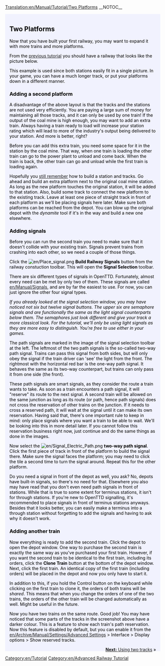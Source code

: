 [[Translation:en/Manual/Tutorial/Two Platforms]]
__NOTOC__

{{en/Tabs|3|1
|en/Manual/Tutorial/Two Platforms|1. Two Platforms<!--
-->|en/Manual/Tutorial/Two Tracks|2. Two Tracks<!--
-->|en/Manual/Tutorial/Basic Network|3. Basic Network}}
<div style="padding:.5em 1em 1em 1em; border-top:none; background-color:#f1f2fe; color:#000;">
{{en/Tutorial}}
== Two Platforms ==
Now that you have built your first railway, you may want to expand it with more trains and more platforms.

From the [[en/Manual/Tutorial/Main Page|previous tutorial]] you should have a railway that looks like the picture below.
{{en/Phototable|[[File:en/Tutorial single track.png|400px]]|Two stations, some track and a train (click to enlarge)|none}}

This example is used since both stations easily fit in a single picture. In your game, you can have a much longer track, or put your platforms down in a different manner.

=== Adding a second platform ===
A disadvantage of the above layout is that the tracks and the stations are not used very efficiently. You are paying a large sum of money for maintaining all those tracks, and it can only be used by one train! If the output of the coal mine is high enough, you may want to add an extra train. Always having a train ready to load will increase your station rating which will lead to more of the industry's output being delivered to your station. And more is better, right?

Before you can add this extra train, you need some space for it in the station by the coal mine. That way, when one train is loading the other train can go to the power plant to unload and come back. When the train is back, the other train can go and unload while the first train is loading again.

Hopefully you [[en/Manual/Tutorial/Trains|still remember]] how to build a station and tracks. Go ahead and build an extra platform next to the original coal mine station. As long as the new platform touches the original station, it will be added to that station. Also, build some track to connect the new platform to the existing track. Leave at least one piece of straight track in front of each platform as we'll be placing signals here later. Make sure both platforms can be reached from the depot. You can blow up the original depot with the ''dynamite'' tool if it's in the way and build a new one elsewhere.

=== Adding signals ===
Before you can run the second train you need to make sure that it doesn't collide with your existing train. Signals prevent trains from crashing into each other, so we need a couple of those things.

Click the [[File:en/Place signal.png]] '''Build Railway Signals''' button from the railway constuction toolbar. This will open the '''Signal Selection''' toolbar.

There are six different types of signals in OpenTTD. Fortunately, almost every need can be met by only two of them. These signals are called [[en/Manual/Signals]], and are by far the easiest to use. For now, you can just ignore the other four signal types. 

''If you already looked at the signal selection window, you may have noticed not six but twelve signal buttons. The upper six are semaphore signals and are functionally the same as the light signal counterparts below them. The semaphores just look different and give your track a more classical look. For the tutorial, we'll only be using light signals as they are more easy to distinguish. You're free to use either in your games.''

{{en/Phototable|[[File:en/Yapp signalgui.png]]|Path signals|left}} The path signals are marked in the image of the signal selection toolbar at the left. The leftmost of the two path signals is the so-called two-way path signal. Trains can pass this signal from both sides, but will only obey the signal if the train driver can 'see' the light from the front. The rightmost with the horizontal red bar is the one-way path signal. It behaves the same as its two-way counterpart, but trains can only pass it from one side (the front).

These path signals are smart signals, as they consider the route a train wants to take. As soon as a train encounters a path signal, it will "reserve" its route to the next signal. A second train will be allowed on the same junction as long as its route (or path, hence path signals) does not cross the reservation of other trains on the junction. If it needs to cross a reserved path, it will wait at the signal until it can make its own reservation. Having said that, there's one important rule to keep in mind: only place signals where you want a train to be able to wait. We'll be looking into this in more detail later. If you cannot follow this reservation business right now, just continue and do the same things as done in the images.

Now select the [[File:en/Signal Electric Path.png]] '''two-way path signal'''. Click the first piece of track in front of the platform to build the signal there. Make sure the signal faces the platform; you may need to click the tile a second time to turn the signal around. Repeat this for the other platform.

{{en/Phototable|[[File:en/Tutorial two platforms.png|400px]]|The second platform equipped with path signals (click to enlarge)|none}}

Do you need a signal in front of the depot as well, you ask? No, depots have built-in signals, so there's no need for that. Elsewhere you also may have read that you don't even need path signals in front of stations. While that is true to some extent for terminus stations, it isn't for through stations. If you're new to OpenTTD signalling, it's recommended to place signals in front of terminus stations anyways. Besides that it looks better, you can easily make a terminus into a through station without forgetting to add the signals and having to ask why it doesn't work.

=== Adding another train ===
Now everything is ready to add the second train. Click the depot to open the depot window. One way to purchase the second train is exactly the same way as you've purchased your first train. However, if you want the second train to be identical to the first train, including its orders, click the '''Clone Train''' button at the bottom of the depot window. Next, click the first train. An identical copy of the first train (including orders) will be placed in the depot and now you only have to start it.

In addition to this, if you hold the Control button on the keyboard while clicking on the first train to clone it, the orders of both trains will be ''shared''. This means that when you change the orders of one of the two trains, the orders of the other train will be changed automatically as well. Might be useful in the future.

{{en/Phototable|[[File:en/Tutorial two trains.png|400px]]|Mine station with two platforms and path signals in action (click to enlarge)|none}}

Now you have two trains on the same route. Good job!
You may have noticed that some parts of the tracks in the screenshot above have a darker colour. This is a feature to show each train's path reservation. Now this feature is disabled by default, but you can enable it from the [[en/Archive/Manual/Settings/Advanced Settings]] > Interface > Display options > Show reserved tracks.

<span style="float: right">[[en/Manual/Tutorial/Two Tracks|'''Next:''' Using two tracks]] &raquo;</span>
</div>
[[Category:en/Tutorial]]
[[Category:en/Advanced Railway Tutorial]]